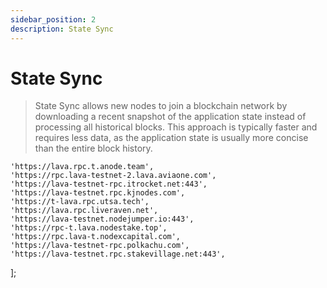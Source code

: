 ```yaml
---
sidebar_position: 2
description: State Sync
---
```


# State Sync

> State Sync allows new nodes to join a blockchain network by downloading a recent snapshot of the application state instead of processing all historical blocks. This approach is typically faster and requires less data, as the application state is usually more concise than the entire block history.



	'https://lava.rpc.t.anode.team',
	'https://rpc.lava-testnet-2.lava.aviaone.com',
	'https://lava-testnet-rpc.itrocket.net:443',
	'https://lava-testnet.rpc.kjnodes.com',
	'https://t-lava.rpc.utsa.tech',
	'https://lava.rpc.liveraven.net',
	'https://lava-testnet.nodejumper.io:443',
  	'https://rpc-t.lava.nodestake.top',
  	'https://rpc.lava-t.nodexcapital.com',
 	'https://lava-testnet-rpc.polkachu.com',
  	'https://lava-testnet.rpc.stakevillage.net:443',
];



<SelectPaste endpoints={endpoints} codeTemplate={stateSync} home={home} binary={binary} tip="Click on any RPC to paste it into the code block." />

